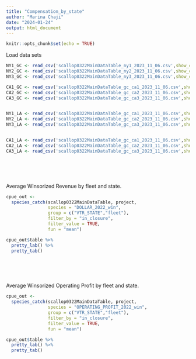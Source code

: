 ```yaml
---
title: "Compensation_by_state"
author: "Marina Chaji"
date: "2024-01-24"
output: html_document
---
```


```r
knitr::opts_chunk$set(echo = TRUE)
```


Load data sets 
```r


NY1_GC <- read_csv('scallop0322MainDataTable_ny1_2023_11_06.csv',show_col_types = FALSE)
NY2_GC <- read_csv('scallop0322MainDataTable_ny2_2023_11_06.csv',show_col_types = FALSE)
NY3_GC <- read_csv('scallop0322MainDataTable_ny3_2023_11_06.csv',show_col_types = FALSE)

CA1_GC <- read_csv('scallop0322MainDataTable_gc_ca1_2023_11_06.csv',show_col_types = FALSE)
CA2_GC <- read_csv('scallop0322MainDataTable_gc_ca2_2023_11_06.csv',show_col_types = FALSE)
CA3_GC <- read_csv('scallop0322MainDataTable_gc_ca3_2023_11_06.csv',show_col_types = FALSE)


NY1_LA <- read_csv('scallop0322MainDataTable_gc_ca1_2023_11_06.csv',show_col_types = FALSE)
NY2_LA <- read_csv('scallop0322MainDataTable_gc_ca2_2023_11_06.csv',show_col_types = FALSE)
NY3_LA <- read_csv('scallop0322MainDataTable_gc_ca3_2023_11_06.csv',show_col_types = FALSE)


CA1_LA <- read_csv('scallop0322MainDataTable_gc_ca1_2023_11_06.csv',show_col_types = FALSE)
CA2_LA <- read_csv('scallop0322MainDataTable_gc_ca2_2023_11_06.csv',show_col_types = FALSE)
CA3_LA <- read_csv('scallop0322MainDataTable_gc_ca3_2023_11_06.csv',show_col_types = FALSE)

```





<br><br><br>

Average Winsorized Revenue by fleet and state.

```r
cpue_out <- 
  species_catch(scallop0322MainDataTable, project,
                species = "DOLLAR_2022_win",
                group = c("VTR_STATE","fleet"),
                filter_by = "in_closure",
                filter_value = TRUE,
                fun = "mean")

cpue_out$table %>% 
  pretty_lab() %>%
  pretty_tab()
```



<br><br><br>


Average Winsorized Operating Profit by fleet and state.

```r
cpue_out <- 
  species_catch(scallop0322MainDataTable, project,
                species = "OPERATING_PROFIT_2022_win",
                group = c("VTR_STATE","fleet"),
                filter_by = "in_closure",
                filter_value = TRUE,
                fun = "mean")

cpue_out$table %>% 
  pretty_lab() %>%
  pretty_tab()
```


<br><br><br>